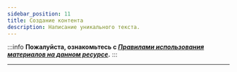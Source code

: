 ```yaml
---
sidebar_position: 11
title: Создание контента
description: Написание уникального текста.
---
```

:::info **Пожалуйста, ознакомьтесь с [*Правилами использования материалов на данном ресурсе*](../Disclaimer).**
:::
_______________________________________________